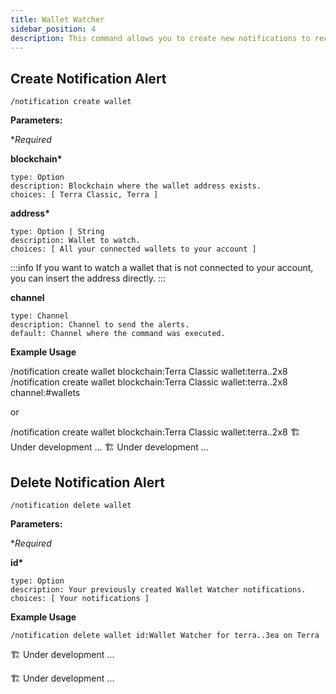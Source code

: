 ```yaml
---
title: Wallet Watcher
sidebar_position: 4
description: This command allows you to create new notifications to receive alerts of NFTs, Governance, Price, and more. Simply select the notification you want to create and follow the steps to set it up.
---
```


## Create Notification Alert

<Tabs groupId="platforms">
<TabItem value="discord" label="Discord" default>

```
/notification create wallet
```

<p>
  <strong>Parameters:</strong>
</p>

\*_Required_

**blockchain\***

    type: Option
    description: Blockchain where the wallet address exists.
    choices: [ Terra Classic, Terra ]

**address\***

    type: Option | String
    description: Wallet to watch.
    choices: [ All your connected wallets to your account ]

:::info
If you want to watch a wallet that is not connected to your account, you can insert the address directly.
:::

**channel**

    type: Channel
    description: Channel to send the alerts.
    default: Channel where the command was executed.

**Example Usage**

<Tabs groupId="alerts">
  <TabItem value="dms" label="DMs" default>
    <CodeBlock>
      /notification create wallet blockchain:Terra Classic wallet:terra..2x8
    </CodeBlock>
  </TabItem>
  <TabItem value="server" label="Server">
    <CodeBlock title="with channel">
      /notification create wallet blockchain:Terra Classic wallet:terra..2x8
      channel:#wallets
    </CodeBlock>
    <p>or</p>
    <CodeBlock title="without channel">
      /notification create wallet blockchain:Terra Classic wallet:terra..2x8
    </CodeBlock>
  </TabItem>
</Tabs>

</TabItem>

<TabItem value="telegram" label="Telegram">
🏗️ Under development ...
</TabItem>
<TabItem value="Twitter" label="Twitter">
  🏗️ Under development ...
</TabItem>
</Tabs>



## Delete Notification Alert


<Tabs groupId="platforms">
<TabItem value="discord" label="Discord" default>

```
/notification delete wallet
```

<p>
  <strong>Parameters:</strong>
</p>

\*_Required_

**id\***

    type: Option
    description: Your previously created Wallet Watcher notifications.
    choices: [ Your notifications ]

**Example Usage**

```
/notification delete wallet id:Wallet Watcher for terra..3ea on Terra
```

</TabItem>

<TabItem value="telegram" label="Telegram">

🏗️ Under development ...

</TabItem>

<TabItem value="Twitter" label="Twitter">
  🏗️ Under development ...
</TabItem>
</Tabs>
